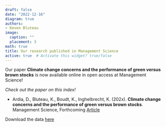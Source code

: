 ```yaml
---
draft: false
date: "2022-12-16"
diagram: true
authors: 
- Keven Bluteau
image:
  caption: ""
  placement: 3
math: true
title: Our research published in Management Science
active: true  # Activate this widget? true/false
---
```


Our paper **Climate change concerns and the performance of green versus brown stocks** is now available online in open access at Management Science!

_Check out the paper on this index!_

- Ardia, D., Bluteau, K., Boudt, K., Inghelbrecht, K. (202x). **Climate change concerns and the performance of green versus brown stocks**. Management Science, Forthcoming [Article](https://doi.org/10.1287/mnsc.2022.4636)

Download the data [here](https://sentometrics-research.com/download/mccc/)

